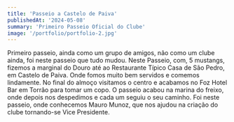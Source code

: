 ```yaml
---
title: 'Passeio a Castelo de Paiva'
publishedAt: '2024-05-08'
summary: 'Primeiro Passeio Oficial do Clube'
image: '/portfolio/portfolio-2.jpg'
---
```


Primeiro passeio, ainda como um grupo de amigos, não como um clube ainda, foi neste passeio que tudo mudou. Neste Passeio, com, 5 mustangs, fizemos a marginal do Douro até ao Restaurante Típico Casa de São Pedro, em Castelo de Paiva. Onde fomos muito bem servidos e comemos lindamente. No final do almoço visitamos o centro e acabamos no Foz Hotel Bar em Torrão para tomar um copo. O passeio acabou na marina do freixo, onde depois nos despedimos e cada um seguiu o seu caminho. Foi neste passeio, onde conhecemos Mauro Munoz, que nos ajudou na criação do clube tornando-se Vice Presidente.
